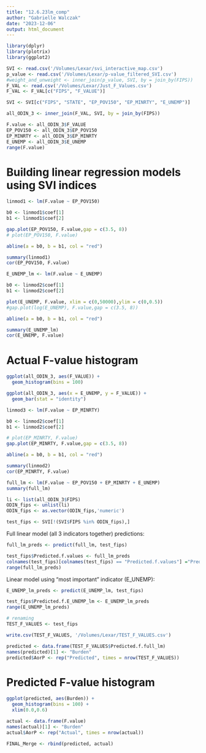 ```yaml
---
title: "12.6.23lm_comp"
author: "Gabrielle Walczak"
date: "2023-12-06"
output: html_document
---
```


```r
library(dplyr)
library(plotrix) 
library(ggplot2)
```

```r
SVI <- read.csv('/Volumes/Lexar/svi_interactive_map.csv')
p_value <- read.csv('/Volumes/Lexar/p-value_filtered_SVI.csv')
#weight_and_unweight <- inner_join(p_value, SVI, by = join_by(FIPS))
F_VAL <- read.csv('/Volumes/Lexar/Just_F_Values.csv')
F_VAL <- F_VAL[c("FIPS", "F_VALUE")]
```

```r
SVI <- SVI[c("FIPS", "STATE", "EP_POV150", "EP_MINRTY", "E_UNEMP")]
```

```r
all_ODIN_3 <- inner_join(F_VAL, SVI, by = join_by(FIPS))
```



```r
F.value <- all_ODIN_3$F_VALUE
EP_POV150 <- all_ODIN_3$EP_POV150
EP_MINRTY <- all_ODIN_3$EP_MINRTY
E_UNEMP <- all_ODIN_3$E_UNEMP
range(F.value)
```

# Building linear regression models using SVI indices
```r
linmod1 <- lm(F.value ~ EP_POV150)

b0 <- linmod1$coef[1]
b1 <- linmod1$coef[2]

gap.plot(EP_POV150, F.value,gap = c(3.5, 8)) 
# plot(EP_POV150, F.value)

abline(a = b0, b = b1, col = "red")

summary(linmod1)
cor(EP_POV150, F.value)
```


```r
E_UNEMP_lm <- lm(F.value ~ E_UNEMP)

b0 <- linmod2$coef[1]
b1 <- linmod2$coef[2]

plot(E_UNEMP, F.value, xlim = c(0,50000),ylim = c(0,0.5))
#gap.plot(log(E_UNEMP), F.value,gap = c(3.5, 8)) 

abline(a = b0, b = b1, col = "red")

summary(E_UNEMP_lm)
cor(E_UNEMP, F.value)
```


# Actual F-value histogram
```r
ggplot(all_ODIN_3, aes(F_VALUE)) +
  geom_histogram(bins = 100)
```




```r
ggplot(all_ODIN_3, aes(x = E_UNEMP, y = F_VALUE)) +
  geom_bar(stat = "identity")
```

```r
linmod3 <- lm(F.value ~ EP_MINRTY)

b0 <- linmod2$coef[1]
b1 <- linmod2$coef[2]

# plot(EP_MINRTY, F.value)
gap.plot(EP_MINRTY, F.value,gap = c(3.5, 8)) 

abline(a = b0, b = b1, col = "red")

summary(linmod2)
cor(EP_MINRTY, F.value)
```

```r
full_lm <- lm(F.value ~ EP_POV150 + EP_MINRTY + E_UNEMP)
summary(full_lm)
```



```r
li <- list(all_ODIN_3$FIPS)
ODIN_fips <- unlist(li)
ODIN_fips <- as.vector(ODIN_fips,'numeric')
```

```r
test_fips <- SVI[!(SVI$FIPS %in% ODIN_fips),]
```

Full linear model (all 3 indicators together) predictions:
```r
full_lm_preds <- predict(full_lm, test_fips)
```

```r
test_fips$Predicted.f.values <- full_lm_preds
colnames(test_fips)[colnames(test_fips) == "Predicted.f.values"] ="Predicted.f.full_lm"
range(full_lm_preds)
```


Linear model using "most important" indicator (E_UNEMP):
```r
E_UNEMP_lm_preds <- predict(E_UNEMP_lm, test_fips)
```

```r
test_fips$Predicted.f.E_UNEMP_lm <- E_UNEMP_lm_preds
range(E_UNEMP_lm_preds)
```


```r
# renaming
TEST_F_VALUES <- test_fips
```

```r
write.csv(TEST_F_VALUES, '/Volumes/Lexar/TEST_F_VALUES.csv')
```

```r
predicted <- data.frame(TEST_F_VALUES$Predicted.f.full_lm)
names(predicted)[1] <- "Burden"
predicted$AorP <- rep("Predicted", times = nrow(TEST_F_VALUES))
```



# Predicted F-value histogram
```r
ggplot(predicted, aes(Burden)) +
  geom_histogram(bins = 100) +
  xlim(0.0,0.6)
```

```r
actual <- data.frame(F.value)
names(actual)[1] <- "Burden"
actual$AorP <- rep("Actual", times = nrow(actual))
```

```r
FINAL_Merge <- rbind(predicted, actual)
```

